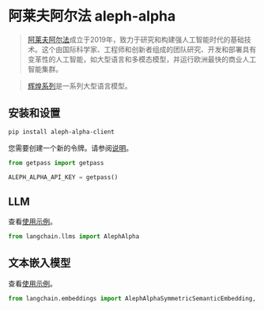 # 阿莱夫阿尔法 aleph-alpha

>[阿莱夫阿尔法](https://docs.aleph-alpha.com/)成立于2019年，致力于研究和构建强人工智能时代的基础技术。这个由国际科学家、工程师和创新者组成的团队研究、开发和部署具有变革性的人工智能，如大型语言和多模态模型，并运行欧洲最快的商业人工智能集群。

>[辉煌系列](https://docs.aleph-alpha.com/docs/introduction/luminous/)是一系列大型语言模型。

## 安装和设置

```bash
pip install aleph-alpha-client
```

您需要创建一个新的令牌。请参阅[说明](https://docs.aleph-alpha.com/docs/account/#create-a-new-token)。

```python
from getpass import getpass

ALEPH_ALPHA_API_KEY = getpass()
```


## LLM

查看[使用示例](/docs/modules/model_io/models/llms/integrations/aleph_alpha.html)。

```python
from langchain.llms import AlephAlpha
```

## 文本嵌入模型

查看[使用示例](/docs/modules/data_connection/text_embedding/integrations/aleph_alpha.html)。

```python
from langchain.embeddings import AlephAlphaSymmetricSemanticEmbedding, AlephAlphaAsymmetricSemanticEmbedding
```

